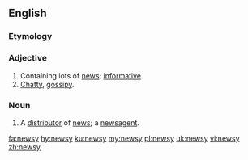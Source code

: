 ==English==

===Etymology===
{{suffix|news|y|lang=en}}

===Adjective===
{{en-adj|er}}
# Containing lots of [[news]]; [[informative]].
# [[chatty|Chatty]], [[gossipy]].

===Noun===
{{en-noun|newsies}}
# {{label|en|informal}} A [[distributor]] of [[news]]; a [[newsagent]].

[[fa:newsy]]
[[hy:newsy]]
[[ku:newsy]]
[[my:newsy]]
[[pl:newsy]]
[[uk:newsy]]
[[vi:newsy]]
[[zh:newsy]]